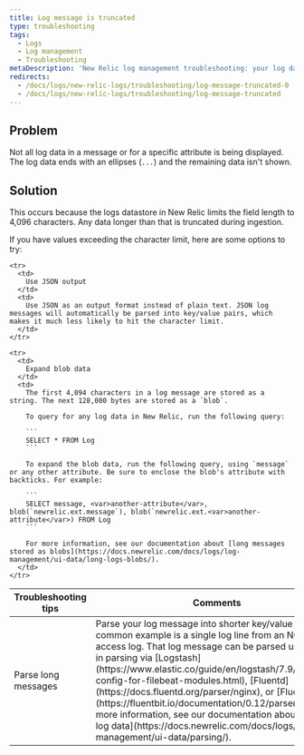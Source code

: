 ```yaml
---
title: Log message is truncated
type: troubleshooting
tags:
  - Logs
  - Log management
  - Troubleshooting
metaDescription: 'New Relic log management troubleshooting: your log data is not being displayed completely; it ends incompletely, with an ellipses.'
redirects:
  - /docs/logs/new-relic-logs/troubleshooting/log-message-truncated-0
  - /docs/logs/new-relic-logs/troubleshooting/log-message-truncated
---
```


## Problem

Not all log data in a message or for a specific attribute is being displayed. The log data ends with an ellipses (`...`) and the remaining data isn't shown.

## Solution

This occurs because the logs datastore in New Relic limits the field length to 4,096 characters. Any data longer than that is truncated during ingestion.

If you have values exceeding the character limit, here are some options to try:

<table>
  <thead>
    <tr>
      <th style={{ width: "200px" }}>
        Troubleshooting tips
      </th>
      <th>
        Comments
      </th>
    </tr>
  </thead>
  
  <tbody>
    <tr>
      <td>
        Parse long messages
      </td>
      <td>
        Parse your log message into shorter key/value pairs. A common example is a single log line from an NGINX access log. That log message can be parsed using built-in parsing via [Logstash](https://www.elastic.co/guide/en/logstash/7.9/logstash-config-for-filebeat-modules.html), [Fluentd](https://docs.fluentd.org/parser/nginx), or [Fluent Bit](https://fluentbit.io/documentation/0.12/parser/). For more information, see our documentation about [parsing log data](https://docs.newrelic.com/docs/logs/log-management/ui-data/parsing/).
      </td>
    </tr>

    <tr>
      <td>
        Use JSON output
      </td>
      <td>
        Use JSON as an output format instead of plain text. JSON log messages will automatically be parsed into key/value pairs, which makes it much less likely to hit the character limit.
      </td>
    </tr>
    
    <tr>
      <td>
        Expand blob data
      </td>
      <td>
        The first 4,094 characters in a log message are stored as a string. The next 128,000 bytes are stored as a `blob`.
        
        To query for any log data in New Relic, run the following query:

        ```
        SELECT * FROM Log
        ```
        
        To expand the blob data, run the following query, using `message` or any other attribute. Be sure to enclose the blob's attribute with backticks. For example:

        ```
        SELECT message, <var>another-attribute</var>, blob(`newrelic.ext.message`), blob(`newrelic.ext.<var>another-attribute</var>) FROM Log
        ```

        For more information, see our documentation about [long messages stored as blobs](https://docs.newrelic.com/docs/logs/log-management/ui-data/long-logs-blobs/).
      </td>
    </tr>
  </tbody>
</table>
